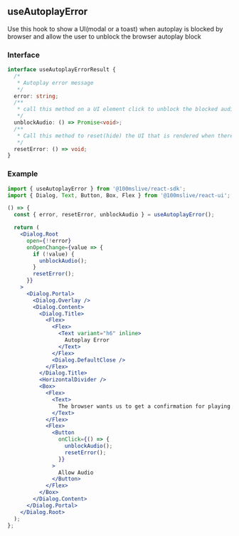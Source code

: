 ## useAutoplayError

Use this hook to show a UI(modal or a toast) when autoplay is blocked by browser and allow the user to
unblock the browser autoplay block


### Interface

```ts
interface useAutoplayErrorResult {
  /*
   * Autoplay error message
   */
  error: string;
  /**
   * call this method on a UI element click to unblock the blocked audio autoplay.
   */
  unblockAudio: () => Promise<void>;
  /**
   * Call this method to reset(hide) the UI that is rendered when there was an error
   */
  resetError: () => void;
}
```

### Example
<Story id="hooks-useautoplayerror--use-autoplay-erro-hook" />

```jsx
import { useAutoplayError } from '@100mslive/react-sdk';
import { Dialog, Text, Button, Box, Flex } from '@100mslive/react-ui';

() => {
  const { error, resetError, unblockAudio } = useAutoplayError();

  return (
    <Dialog.Root
      open={!!error}
      onOpenChange={value => {
        if (!value) {
          unblockAudio();
        }
        resetError();
      }}
    >
      <Dialog.Portal>
        <Dialog.Overlay />
        <Dialog.Content>
          <Dialog.Title>
            <Flex>
              <Flex>
                <Text variant="h6" inline>
                  Autoplay Error
                </Text>
              </Flex>
              <Dialog.DefaultClose />
            </Flex>
          </Dialog.Title>
          <HorizontalDivider />
          <Box>
            <Flex>
              <Text>
                The browser wants us to get a confirmation for playing the Audio. Please allow audio to proceed.
              </Text>
            </Flex>
            <Flex>
              <Button
                onClick={() => {
                  unblockAudio();
                  resetError();
                }}
              >
                Allow Audio
              </Button>
            </Flex>
          </Box>
        </Dialog.Content>
      </Dialog.Portal>
    </Dialog.Root>
  );
};
```
